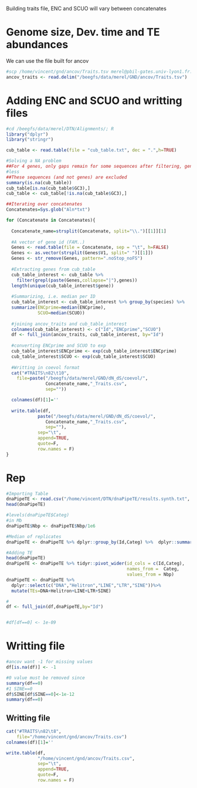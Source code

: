 Building traits file, ENC and SCUO will vary between concatenates

# Genome size, Dev. time and TE abundances

We can use the file built for ancov

```R
#scp /home/vincent/gnd/ancov/Traits.tsv merel@pbil-gates.univ-lyon1.fr:/beegfs/data/merel/GND/ancov
ancov_traits <- read.delim("/beegfs/data/merel/GND/ancov/Traits.tsv")
```

# Adding ENC and SCUO and writting files

```R
#cd /beegfs/data/merel/DTN/Alignments/; R
library("dplyr")
library("stringr")

cub_table <- read.table(file = "cub_table.txt", dec = ".",h=TRUE)

#Solving a NA problem
##For 4 genes, only gaps remain for some sequences after filtering, generating NA
#less 
##These sequences (and not genes) are excluded
summary(is.na(cub_table))
cub_table[is.na(cub_table$GC3),]
cub_table <- cub_table[!is.na(cub_table$GC3),]

##Iterating over concatenates
Concatenates=Sys.glob("Aln*txt")

for (Concatenate in Concatenates){
  
  Concatenate_name=strsplit(Concatenate, split="\\.")[[1]][1]
  
  #A vector of gene id (FAM..)
  Genes <- read.table(file = Concatenate, sep = "\t", h=FALSE)
  Genes <- as.vector(strsplit(Genes$V1, split=" ")[[1]])
  Genes <- str_remove(Genes, pattern=".noStop_noFS")
  
  #Extracting genes from cub_table
  cub_table_interest <- cub_table %>%
    filter(grepl(paste(Genes,collapse="|"),genes))
  length(unique(cub_table_interest$gene))
  
  #Summarizing, i.e. median per ID
  cub_table_interest <- cub_table_interest %>% group_by(species) %>%
  summarize(ENCprime=median(ENCprime),
            SCUO=median(SCUO))
  
  #joining ancov_traits and cub_table_interest
  colnames(cub_table_interest) <- c("Id","ENCprime","SCUO")
  df <- full_join(ancov_traits, cub_table_interest, by="Id")
  
  #converting ENCprime and SCUO to exp
  cub_table_interest$ENCprime <- exp(cub_table_interest$ENCprime)
  cub_table_interest$SCUO <- exp(cub_table_interest$SCUO)
  
  #Writting in coevol format 
  cat("#TRAITS\n82\t10",
    file=paste("/beegfs/data/merel/GND/dN_dS/coevol/",
               Concatenate_name,"_Traits.csv",
               sep=""))

  colnames(df)[1]=''
  
  write.table(df,
            paste("/beegfs/data/merel/GND/dN_dS/coevol/",
               Concatenate_name,"_Traits.csv",
               sep=""),
            sep="\t",
            append=TRUE,
            quote=F, 
            row.names = F)
}

```

#  Rep

```R
#Importing Table
dnaPipeTE <- read.csv("/home/vincent/DTN/dnaPipeTE/results.synth.txt", sep="")
head(dnaPipeTE)

#levels(dnaPipeTE$Categ)
#in Mb
dnaPipeTE$Nbp <- dnaPipeTE$Nbp/1e6

#Median of replicates
dnaPipeTE <- dnaPipeTE %>% dplyr::group_by(Id,Categ) %>%  dplyr::summarize(Nbp=median(Nbp))

#Adding TE 
head(dnaPipeTE)
dnaPipeTE <- dnaPipeTE %>% tidyr::pivot_wider(id_cols = c(Id,Categ),
                                              names_from =  Categ,
                                              values_from = Nbp)
dnaPipeTE <- dnaPipeTE %>%
  dplyr::select(c("DNA","Helitron","LINE","LTR","SINE"))%>%
  mutate(TEs=DNA+Helitron+LINE+LTR+SINE)

#
df <- full_join(df,dnaPipeTE,by="Id")


#df[df==0] <- 1e-09

```

# Writting file

```R
#ancov want -1 for missing values
df[is.na(df)] <- -1

#0 value must be removed since
summary(df==0)
#1 SINE==0
df$SINE[df$SINE==0]<-1e-12
summary(df==0)
```

## Writting file

```R

cat("#TRAITS\n82\t8",
    file="/home/vincent/gnd/ancov/Traits.csv")
colnames(df)[1]=''

write.table(df,
            "/home/vincent/gnd/ancov/Traits.csv",
            sep="\t",
            append=TRUE,
            quote=F, 
            row.names = F)

```
